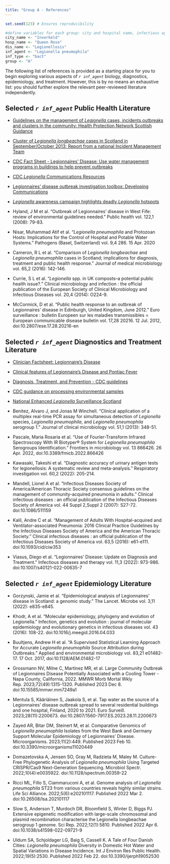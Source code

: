 ```yaml
---
title: "Group A - References"
---
```


```r

set.seed(123) # Ensures reproducibility 

#define variables for each group: city and hospital name, infectious agent and disease, group letter
city_name <- "Inverkeld"
hosp_name <- "Queen Rose"
dis_name <- "Legionellosis"
inf_agent <- "Legionella pneumophila"
inf_type <- "bact"
group <- "A"
```

::: callout-tip
The following list of references is provided as a starting place for you to begin exploring various aspects of *`r inf_agent`* biology, diagnostics, epidemiology, and treatment. However, this is by no means an exhaustive list: you should further explore the relevant peer-reviewed literature independently.  
:::

::: panel-tabset

## Selected *`r inf_agent`* Public Health Literature {.unnumbered}

* [Guidelines on the management of <i>Legionella</i> cases, incidents,outbreaks and clusters in the community: Health Protection Network Scottish Guidance](https://hpspubsrepo.blob.core.windows.net/hps-website/nss/2070/documents/1_legionella-guidelines-2014-2.pdf)

* [Cluster of <i>Legionella longbeachae</i> cases in Scotland in September/October 2013: Report from a national Incident Management Team](https://hpspubsrepo.blob.core.windows.net/hps-website/nss/1918/documents/1_legionella-outbreak-report-2014.pdf)

* [CDC Fact Sheet - Legionnaires’ Disease: Use water management programs in buildings to help prevent outbreaks](https://www.cdc.gov/vitalsigns/pdf/2016-06-vitalsigns.pdf)

* [CDC <i>Legionella</i> Communications Resources](https://www.cdc.gov/legionella/health-depts/communications-resources.html)

* [Legionnaires' disease outbreak investigation toolbox: Developing Communications](https://legionnaires.ecdc.europa.eu/?pid=600)

* [<i>Legionella</i> awareness campaign highlights deadly <i>Legionella</i> hotspots](https://hydrochemgroup.co.uk/2021/09/22/legionella-awareness-campaign-highlights-deadly-legionella-hotspots/)

* Hyland, J M et al. “Outbreak of Legionnaires' disease in West Fife: review of environmental guidelines needed.” Public health vol. 122,1 (2008): 79-83.

* Nisar, Muhammad Atif et al. “<i>Legionella pneumophila</i> and Protozoan Hosts: Implications for the Control of Hospital and Potable Water Systems.” Pathogens (Basel, Switzerland) vol. 9,4 286. 15 Apr. 2020

* Cameron, R L et al. “Comparison of <i>Legionella longbeachae</i> and <i>Legionella pneumophila</i> cases in Scotland; implications for diagnosis, treatment and public health response.” Journal of medical microbiology vol. 65,2 (2016): 142-146.

* Currie, S L et al. “<i>Legionella</i> spp. in UK composts--a potential public health issue?.” Clinical microbiology and infection : the official publication of the European Society of Clinical Microbiology and Infectious Diseases vol. 20,4 (2014): O224-9. 

* McCormick, D et al. “Public health response to an outbreak of Legionnaires' disease in Edinburgh, United Kingdom, June 2012.” Euro surveillance : bulletin Europeen sur les maladies transmissibles = European communicable disease bulletin vol. 17,28 20216. 12 Jul. 2012, doi:10.2807/ese.17.28.20216-en

## Selected *`r inf_agent`* Diagnostics and Treatment Literature {.unnumbered}

* [Clinician Factsheet: Legionnaire's Disease](https://www.cdc.gov/legionella/downloads/fs-legionella-clinicians.pdf)

* [Clinical features of Legionnaire's Disease and Pontiac Fever](https://www.cdc.gov/legionella/clinicians/clinical-features.html)

* [Diagnosis, Treatment, and Prevention - CDC guidelines](https://www.cdc.gov/legionella/clinicians/diagnostic-testing.html)

* [CDC guidance on processing environmental samples](https://www.cdc.gov/legionella/labs/procedures-manual.html)

* [National Enhanced <i>Legionella</i> Surveillance Scotland](https://publichealthscotland.scot/media/8072/2021-01-surveillance-form-legionella.pdf)

* Benitez, Alvaro J, and Jonas M Winchell. “Clinical application of a multiplex real-time PCR assay for simultaneous detection of <i>Legionella</i> species, <i>Legionella pneumophila</i>, and <i>Legionella pneumophila</i> serogroup 1.” Journal of clinical microbiology vol. 51,1 (2013): 348-51. 

* Pascale, Maria Rosaria et al. “Use of Fourier-Transform Infrared Spectroscopy With IR Biotyper® System for <i>Legionella pneumophila</i> Serogroups Identification.” Frontiers in microbiology vol. 13 866426. 26 Apr. 2022, doi:10.3389/fmicb.2022.866426

* Kawasaki, Takeshi et al. “Diagnostic accuracy of urinary antigen tests for legionellosis: A systematic review and meta-analysis.” Respiratory investigation vol. 60,2 (2022): 205-214. 

* Mandell, Lionel A et al. “Infectious Diseases Society of America/American Thoracic Society consensus guidelines on the management of community-acquired pneumonia in adults.” Clinical infectious diseases : an official publication of the Infectious Diseases Society of America vol. 44 Suppl 2,Suppl 2 (2007): S27-72. doi:10.1086/511159

* Kalil, Andre C et al. “Management of Adults With Hospital-acquired and Ventilator-associated Pneumonia: 2016 Clinical Practice Guidelines by the Infectious Diseases Society of America and the American Thoracic Society.” Clinical infectious diseases : an official publication of the Infectious Diseases Society of America vol. 63,5 (2016): e61-e111. doi:10.1093/cid/ciw353

* Viasus, Diego et al. “Legionnaires' Disease: Update on Diagnosis and Treatment.” Infectious diseases and therapy vol. 11,3 (2022): 973-986. doi:10.1007/s40121-022-00635-7

## Selected *`r inf_agent`* Epidemiology Literature {.unnumbered}

* Gorzynski, Jamie et al. “Epidemiological analysis of Legionnaires' disease in Scotland: a genomic study.” The Lancet. Microbe vol. 3,11 (2022): e835-e845. 

* Khodr, A et al. “Molecular epidemiology, phylogeny and evolution of Legionella.” Infection, genetics and evolution : journal of molecular epidemiology and evolutionary genetics in infectious diseases vol. 43 (2016): 108-22. doi:10.1016/j.meegid.2016.04.033

* Buultjens, Andrew H et al. “A Supervised Statistical Learning Approach for Accurate <i>Legionella pneumophila</i> Source Attribution during Outbreaks.” Applied and environmental microbiology vol. 83,21 e01482-17. 17 Oct. 2017, doi:10.1128/AEM.01482-17

* Grossmann NV, Milne C, Martinez MR, et al. Large Community Outbreak of Legionnaires Disease Potentially Associated with a Cooling Tower - Napa County, California, 2022. MMWR Morb Mortal Wkly Rep. 2023;72(49):1315-1320. Published 2023 Dec 8. doi:10.15585/mmwr.mm7249a1

* Mentula S, Kääriäinen S, Jaakola S, et al. Tap water as the source of a Legionnaires' disease outbreak spread to several residential buildings and one hospital, Finland, 2020 to 2021. Euro Surveill. 2023;28(11):2200673. doi:10.2807/1560-7917.ES.2023.28.11.2200673

* Zayed AR, Bitar DM, Steinert M, et al. Comparative Genomics of <i>Legionella pneumophila</i> Isolates from the West Bank and Germany Support Molecular Epidemiology of Legionnaires' Disease. Microorganisms. 2023;11(2):449. Published 2023 Feb 10. doi:10.3390/microorganisms11020449

* Domazetovska A, Jensen SO, Gray M, Radzieta M, Maley M. Culture-Free Phylogenetic Analysis of <i>Legionella pneumophila</i> Using Targeted CRISPR/Cas9 Next-Generation Sequencing. Microbiol Spectr. 2022;10(4):e0035922. doi:10.1128/spectrum.00359-22

* Ricci ML, Fillo S, Ciammaruconi A, et al. Genome analysis of <i>Legionella pneumophila</i> ST23 from various countries reveals highly similar strains. Life Sci Alliance. 2022;5(6):e202101117. Published 2022 Mar 2. doi:10.26508/lsa.202101117

* Slow S, Anderson T, Murdoch DR, Bloomfield S, Winter D, Biggs PJ. Extensive epigenetic modification with large-scale chromosomal and plasmid recombination characterise the Legionella longbeachae serogroup 1 genome. Sci Rep. 2022;12(1):5810. Published 2022 Apr 6. doi:10.1038/s41598-022-09721-9 

* Uldum SA, Schjoldager LG, Baig S, Cassell K. A Tale of Four Danish Cities: <i>Legionella pneumophila</i> Diversity in Domestic Hot Water and Spatial Variations in Disease Incidence. Int J Environ Res Public Health. 2022;19(5):2530. Published 2022 Feb 22. doi:10.3390/ijerph19052530

::: 